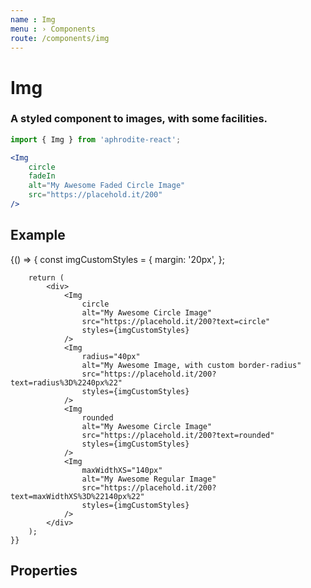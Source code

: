 ```yaml
---
name : Img
menu : › Components
route: /components/img
---
```




# Img
### A styled component to images, with some facilities.

```jsx
import { Img } from 'aphrodite-react';

<Img
    circle
    fadeIn
    alt="My Awesome Faded Circle Image"
    src="https://placehold.it/200"
/>
```


## Example

<Playground>
    {() => {
        const imgCustomStyles = {
            margin: '20px',
        };

        return (
            <div>
                <Img
                    circle
                    alt="My Awesome Circle Image"
                    src="https://placehold.it/200?text=circle"
                    styles={imgCustomStyles}
                />
                <Img
                    radius="40px"
                    alt="My Awesome Image, with custom border-radius"
                    src="https://placehold.it/200?text=radius%3D%2240px%22"
                    styles={imgCustomStyles}
                />
                <Img
                    rounded
                    alt="My Awesome Circle Image"
                    src="https://placehold.it/200?text=rounded"
                    styles={imgCustomStyles}
                />
                <Img
                    maxWidthXS="140px"
                    alt="My Awesome Regular Image"
                    src="https://placehold.it/200?text=maxWidthXS%3D%22140px%22"
                    styles={imgCustomStyles}
                />
            </div>
        );
    }}
</Playground>


## Properties

<Props of={Img} />
